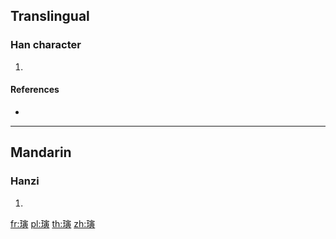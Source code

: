 {{character info/new}}
==Translingual==

===Han character===
{{Han char|rn=96|rad=玉|as=11|sn=15|four=|canj=MGJMC,XMGJM}}

# {{defn|Han|sort=玉11}}

====References====
* {{Han ref|kx=0741.210|dkj=21219|dj=1150.330|hdz=21136.030|uh=748C|ud=29836}}

----

==Mandarin==

===Hanzi===
{{cmn-hanzi|pin=[[yín]] ([[yin2]])|wg=yin<sup>2</sup>}}

# {{defn|lang=cmn|sort=玉11}}

[[fr:璌]]
[[pl:璌]]
[[th:璌]]
[[zh:璌]]